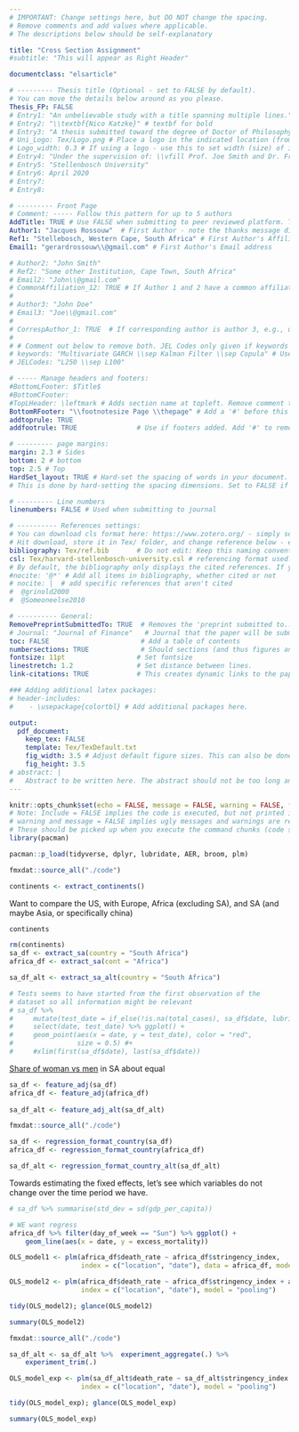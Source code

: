 ```yaml
---
# IMPORTANT: Change settings here, but DO NOT change the spacing.
# Remove comments and add values where applicable.
# The descriptions below should be self-explanatory

title: "Cross Section Assignment"
#subtitle: "This will appear as Right Header"

documentclass: "elsarticle"

# --------- Thesis title (Optional - set to FALSE by default).
# You can move the details below around as you please.
Thesis_FP: FALSE
# Entry1: "An unbelievable study with a title spanning multiple lines."
# Entry2: "\\textbf{Nico Katzke}" # textbf for bold
# Entry3: "A thesis submitted toward the degree of Doctor of Philosophy"
# Uni_Logo: Tex/Logo.png # Place a logo in the indicated location (from your root, e.g. defaults to ~/Tex/Logo.png) and uncomment this line. Leave uncommented for no image
# Logo_width: 0.3 # If using a logo - use this to set width (size) of image
# Entry4: "Under the supervision of: \\vfill Prof. Joe Smith and Dr. Frank Smith"
# Entry5: "Stellenbosch University"
# Entry6: April 2020
# Entry7:
# Entry8:

# --------- Front Page
# Comment: ----- Follow this pattern for up to 5 authors
AddTitle: TRUE # Use FALSE when submitting to peer reviewed platform. This will remove author names.
Author1: "Jacques Rossouw"  # First Author - note the thanks message displayed as an italic footnote of first page.
Ref1: "Stellebosch, Western Cape, South Africa" # First Author's Affiliation
Email1: "gerardrossouw\\@gmail.com" # First Author's Email address

# Author2: "John Smith"
# Ref2: "Some other Institution, Cape Town, South Africa"
# Email2: "John\\@gmail.com"
# CommonAffiliation_12: TRUE # If Author 1 and 2 have a common affiliation. Works with _13, _23, etc.
# 
# Author3: "John Doe"
# Email3: "Joe\\@gmail.com"
# 
# CorrespAuthor_1: TRUE  # If corresponding author is author 3, e.g., use CorrespAuthor_3: TRUE
# 
# # Comment out below to remove both. JEL Codes only given if keywords also given.
# keywords: "Multivariate GARCH \\sep Kalman Filter \\sep Copula" # Use \\sep to separate
# JELCodes: "L250 \\sep L100"

# ----- Manage headers and footers:
#BottomLFooter: $Title$
#BottomCFooter:
#TopLHeader: \leftmark # Adds section name at topleft. Remove comment to add it.
BottomRFooter: "\\footnotesize Page \\thepage" # Add a '#' before this line to remove footer.
addtoprule: TRUE
addfootrule: TRUE               # Use if footers added. Add '#' to remove line.

# --------- page margins:
margin: 2.3 # Sides
bottom: 2 # bottom
top: 2.5 # Top
HardSet_layout: TRUE # Hard-set the spacing of words in your document. This will stop LaTeX squashing text to fit on pages, e.g.
# This is done by hard-setting the spacing dimensions. Set to FALSE if you want LaTeX to optimize this for your paper.

# --------- Line numbers
linenumbers: FALSE # Used when submitting to journal

# ---------- References settings:
# You can download cls format here: https://www.zotero.org/ - simply search for your institution. You can also edit and save cls formats here: https://editor.citationstyles.org/about/
# Hit download, store it in Tex/ folder, and change reference below - easy.
bibliography: Tex/ref.bib       # Do not edit: Keep this naming convention and location.
csl: Tex/harvard-stellenbosch-university.csl # referencing format used.
# By default, the bibliography only displays the cited references. If you want to change this, you can comment out one of the following:
#nocite: '@*' # Add all items in bibliography, whether cited or not
# nocite: |  # add specific references that aren't cited
#  @grinold2000
#  @Someoneelse2010

# ---------- General:
RemovePreprintSubmittedTo: TRUE  # Removes the 'preprint submitted to...' at bottom of titlepage
# Journal: "Journal of Finance"   # Journal that the paper will be submitting to, if RemovePreprintSubmittedTo is set to TRUE.
toc: FALSE                       # Add a table of contents
numbersections: TRUE             # Should sections (and thus figures and tables) be numbered?
fontsize: 11pt                  # Set fontsize
linestretch: 1.2                # Set distance between lines.
link-citations: TRUE            # This creates dynamic links to the papers in reference list.

### Adding additional latex packages:
# header-includes:
#    - \usepackage{colortbl} # Add additional packages here.

output:
  pdf_document:
    keep_tex: FALSE
    template: Tex/TexDefault.txt
    fig_width: 3.5 # Adjust default figure sizes. This can also be done in the chunks of the text.
    fig_height: 3.5
# abstract: |
#   Abstract to be written here. The abstract should not be too long and should provide the reader with a good understanding what you are writing about. Academic papers are not like novels where you keep the reader in suspense. To be effective in getting others to read your paper, be as open and concise about your findings here as possible. Ideally, upon reading your abstract, the reader should feel he / she must read your paper in entirety.
---
```


<!-- First: Set your default preferences for chunk options: -->

<!-- If you want a chunk's code to be printed, set echo = TRUE. message = FALSE stops R printing ugly package loading details in your final paper too. I also suggest setting warning = FALSE and checking for warnings in R, else you might find ugly warnings in your paper. -->

```r
knitr::opts_chunk$set(echo = FALSE, message = FALSE, warning = FALSE, fig.width = 6, fig.height = 5, fig.pos="H", fig.pos = 'H')
# Note: Include = FALSE implies the code is executed, but not printed in your pdf.
# warning and message = FALSE implies ugly messages and warnings are removed from your pdf.
# These should be picked up when you execute the command chunks (code sections below) in your rmd, not printed in your paper!
library(pacman)

pacman::p_load(tidyverse, dplyr, lubridate, AER, broom, plm)

fmxdat::source_all("./code")

```


<!-- ############################## -->
<!-- # Start Writing here: -->
<!-- ############################## -->



```r

continents <- extract_continents()

```

Want to compare the US, with Europe, Africa (excluding SA), and SA (and maybe Asia, or specifically china)

```r
continents
```


```r
rm(continents)
sa_df <- extract_sa(country = "South Africa")
africa_df <- extract_sa(cont = "Africa")

sa_df_alt <- extract_sa_alt(country = "South Africa")    


```


```r

# Tests seems to have started from the first observation of the
# dataset so all information might be relevant
# sa_df %>% 
#     mutate(test_date = if_else(!is.na(total_cases), sa_df$date, lubridate::ymd(20000101))) %>% 
#     select(date, test_date) %>% ggplot() +
#     geom_point(aes(x = date, y = test_date), color = "red",
#                size = 0.5) #+
#     #xlim(first(sa_df$date), last(sa_df$date))


```


[Share of woman vs men](https://www.statista.com/statistics/967928/total-population-of-south-africa-by-gender/) in SA about equal

```r

sa_df <- feature_adj(sa_df)
africa_df <- feature_adj(africa_df)
    
sa_df_alt <- feature_adj_alt(sa_df_alt)    

```


```r

fmxdat::source_all("./code")

sa_df <- regression_format_country(sa_df)
africa_df <- regression_format_country(africa_df)

sa_df_alt <- regression_format_country_alt(sa_df_alt)

```


Towards estimating the fixed effects, let's see which variables do not change over
the time period we have.


```r

# sa_df %>% summarise(std_dev = sd(gdp_per_capita))

```



```r

# WE want regress 
africa_df %>% filter(day_of_week == "Sun") %>% ggplot() +
    geom_line(aes(x = date, y = excess_mortality))

```




```r
OLS_model1 <- plm(africa_df$death_rate ~ africa_df$stringency_index,
                  index = c("location", "date"), data = africa_df, model = "pooling")

OLS_model2 <- plm(africa_df$death_rate ~ africa_df$stringency_index + africa_df$aged_65_older + africa_df$population_density + africa_df$gdp_per_capita + africa_df$extreme_poverty + africa_df$diabetes_prevalence + africa_df$smokers + africa_df$handwashing_facilities + africa_df$life_expectancy + africa_df$human_development_index, data = africa_df, 
                  index = c("location", "date"), model = "pooling")

tidy(OLS_model2); glance(OLS_model2)

summary(OLS_model2)
```


```r
fmxdat::source_all("./code")

sa_df_alt <- sa_df_alt %>%  experiment_aggregate(.) %>% 
    experiment_trim(.)
```


```r

OLS_model_exp <- plm(sa_df_alt$death_rate ~ sa_df_alt$stringency_index + sa_df_alt$aged_65_older + sa_df_alt$population_density + sa_df_alt$gdp_per_capita + sa_df_alt$extreme_poverty + sa_df_alt$diabetes_prevalence + sa_df_alt$smokers + sa_df_alt$handwashing_facilities + sa_df_alt$life_expectancy + sa_df_alt$human_development_index, data = sa_df_alt, 
                  index = c("location", "date"), model = "pooling")

tidy(OLS_model_exp); glance(OLS_model_exp)

summary(OLS_model_exp)

```




